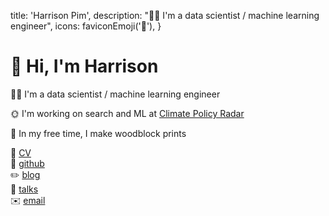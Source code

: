 
  title: 'Harrison Pim',
  description: "👨‍🔬 I'm a data scientist / machine learning engineer",
  icons: faviconEmoji('👋'),
}

<div className="prose">

# 👋 Hi, I'm Harrison

👨‍🔬 I'm a data scientist / machine learning engineer

🌞 I'm working on search and ML at [Climate Policy Radar](https://climatepolicyradar.org)

🌊 In my free time, I make woodblock prints

📄 [CV](/cv)<br />
🤖 [github](https://github.com/harrisonpim)<br />
✏️ [blog](/blog)<br />
👄 [talks](/talks)<br />
✉️ [email](mailto:hello@harrisonpim.com)<br />
</div>
